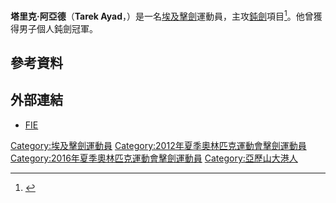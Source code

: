 {{noteTA
|1=zh-cn:花剑; zh-tw:鈍劍;
}}
{{Infobox fencer
| name           = 塔里克·阿亞德<br />''Tarek Ayad''
| image          = Tarek Ayad 2013 Fencing WCH FMS-IN t091741.jpg
| imagesize      = 
| caption        = 塔里克·阿亞德
| birth_name     = 
| fullname       = Tarek Fouad Muhammad Kamil Ayad
| nickname       = 
| nationality    = 
| residence      = 
| birth_date     = {{birth date and age|1987|5|29|df=yes}}
| birth_place    = [[埃及|埃及]][[亞歷山大港|亞歷山大港]]
| death_date     = 
| death_place    = 
| height         = {{height|m=1.80}}
| weight         = {{weight|kg=75}}
| sport          = [[擊劍|擊劍]]
| weapon         = [[鈍劍|鈍劍]] 
| hand           = 右手
| country        = {{EGY}}
| fieranking     = [http://fie.org/fencers/fencer/13253 現在排名]
| medaltemplates = 
{{MedalSport|男子[[擊劍|擊劍]]}}
{{MedalCountry|{{EGY}}}}
{{MedalCompetition|[[非洲運動會|非洲運動會]]}}
{{MedalGold|[[2015年非洲運動會|2015年 布拉薩]]|團體鈍劍}}
{{MedalCompetition|[[非洲擊劍錦標賽|非洲擊劍錦標賽]]}}
{{MedalGold|[[2010年非洲擊劍錦標賽|2010年 突尼斯市]]|個人鈍劍}}
{{MedalSilver|[[2009年非洲擊劍錦標賽|2009年 -{zh-hans:达喀尔; zh-hk:達喀爾; zh-tw:達卡;}-]]|個人鈍劍}}
{{MedalSilver|[[2012年非洲擊劍錦標賽|2012年 卡薩布蘭卡]]|個人鈍劍}}
{{MedalSilver|[[2014年非洲擊劍錦標賽|2014年 開羅]]|個人鈍劍}}
{{MedalBronze|[[2011年非洲擊劍錦標賽|2011年 開羅]]|個人鈍劍}}
{{MedalBronze|[[2013年非洲擊劍錦標賽|2013年 開普敦]]|個人鈍劍}}
{{MedalBronze|[[2015年非洲擊劍錦標賽|2015年 開羅]]|個人鈍劍}}
{{MedalBronze|[[2016年非洲擊劍錦標賽|2016年 阿爾及爾]]|個人鈍劍}}
{{MedalCompetition|[[泛阿拉伯運動會|泛阿拉伯運動會]]}}
{{MedalGold|[[2011年泛阿拉伯運動會|2011年 多哈]]|團體鈍劍}}
{{MedalBronze|[[2011年泛阿拉伯運動會|2011年 多哈]]|個人鈍劍}}
| show-medals    = yes
}}
'''塔里克·阿亞德'''（'''Tarek Ayad'''，{{bd|1987年|5月29日|catIdx=Ayad, Tarek}}）是一名[[埃及|埃及]][[擊劍|擊劍]]運動員，主攻[[鈍劍|鈍劍]]項目<ref>{{cite web |url=http://fie.org/fencers/fencer/13253 |title=Tarek Ayad |publisher=FIE |date=2016-05-10 |accessdate=2016-05-10 |archive-date=2016-04-19 |archive-url=https://web.archive.org/web/20160419125850/http://fie.org/fencers/fencer/13253 |dead-url=no }}</ref>。他曾獲得{{link-en|非洲擊劍錦標賽|African Fencing Championships}}男子個人鈍劍冠軍。

== 參考資料 ==
{{Reflist}}

== 外部連結 ==
* [http://fie.org/fencers/fencer/13253 FIE] {{Wayback|url=http://fie.org/fencers/fencer/13253 |date=20160419125850 }}

{{Egypt-stub}}

{{DEFAULTSORT:Ayad, Tarek}}
[[Category:埃及擊劍運動員|Category:埃及擊劍運動員]]
[[Category:2012年夏季奧林匹克運動會擊劍運動員|Category:2012年夏季奧林匹克運動會擊劍運動員]]
[[Category:2016年夏季奧林匹克運動會擊劍運動員|Category:2016年夏季奧林匹克運動會擊劍運動員]]
[[Category:亞歷山大港人|Category:亞歷山大港人]]